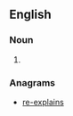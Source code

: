 ==English==

===Noun===
{{head|en|noun plural form}}

# {{plural of|explainer|lang=en}}

===Anagrams===
* [[re-explains#English|re-explains]]